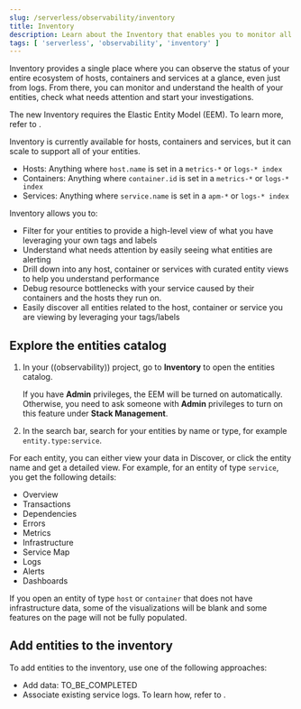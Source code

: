 ```yaml
---
slug: /serverless/observability/inventory
title: Inventory
description: Learn about the Inventory that enables you to monitor all your entities from one single place.
tags: [ 'serverless', 'observability', 'inventory' ]
---
```



<p><DocBadge template="technical preview" /></p>

Inventory provides a single place where you can observe the status of your entire ecosystem of hosts, containers and services at a glance, even just from logs. From there, you can monitor and understand the health of your entities, check what needs attention and start your investigations. 

<DocCallOut title="Note">
   The new Inventory requires the Elastic Entity Model (EEM). To learn more, refer to <DocLink slug="/serverless/observability/elastic-entity-model" />.
</DocCallOut>

<DocImage url="../images/inventory-catalog.png" alt="Inventory catalog"/>

Inventory is currently available for hosts, containers and services, but it can scale to support all of your entities.

- Hosts: Anything where `host.name` is set in a `metrics-*` or `logs-* index`
- Containers: Anything where `container.id` is set in a `metrics-*` or `logs-* index`
- Services: Anything where `service.name` is set in a `apm-*` or `logs-* index`

Inventory allows you to:

- Filter for your entities to provide a high-level view of what you have leveraging your own tags and labels
- Understand what needs attention by easily seeing what entities are alerting
- Drill down into any host, container or services with curated entity views to help you understand performance
- Debug resource bottlenecks with your service caused by their containers and the hosts they run on.
- Easily discover all entities related to the host, container or service you are viewing by leveraging your tags/labels

## Explore the entities catalog

1. In your ((observability)) project, go to **Inventory** to open the entities catalog.

    If you have **Admin** privileges, the EEM will be turned on automatically. Otherwise, you need to ask someone with **Admin** privileges to turn on this feature under **Stack Management**.

1. In the search bar, search for your entities by name or type, for example `entity.type:service`.

For each entity, you can either view your data in Discover, or click the entity name and get a detailed view. For example, for an entity of type `service`, you get the following details:

- Overview
- Transactions
- Dependencies
- Errors
- Metrics
- Infrastructure
- Service Map
- Logs
- Alerts
- Dashboards

<DocImage url="../images/entity-detailed-view.png" alt="Entity detailed view"/>

If you open an entity of type `host` or `container` that does not have infrastructure data, some of the visualizations will be blank and some features on the page will not be fully populated.

## Add entities to the inventory

To add entities to the inventory, use one of the following approaches:

* Add data: TO_BE_COMPLETED
* Associate existing service logs. To learn how, refer to <DocLink slug="/serverless/observability/add-logs-service-name" />.
